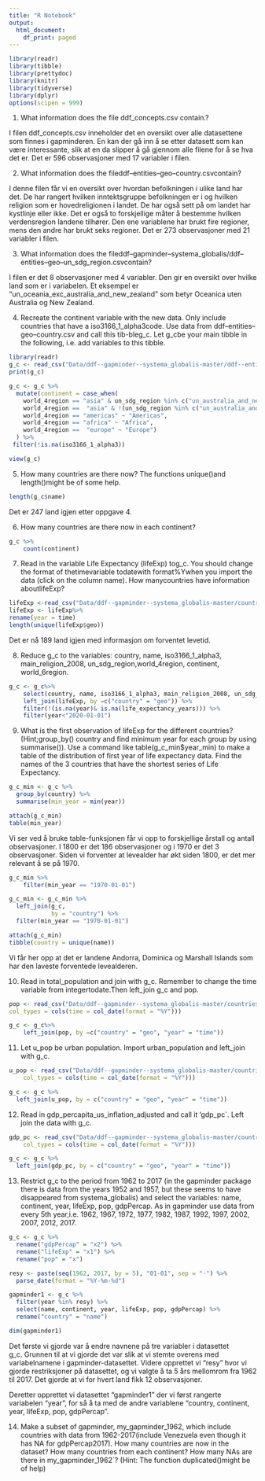 ```yaml
---
title: "R Notebook"
output:
  html_document:
    df_print: paged
---
```


```r
library(readr)
library(tibble)
library(prettydoc)
library(knitr)
library(tidyverse)
library(dplyr)
options(scipen = 999)
```


1. What information does the file ddf_concepts.csv contain.?

I filen ddf_concepts.csv inneholder det en oversikt over alle datasettene som finnes i gapminderen. En kan der gå inn å se etter datasett som kan være interessante, slik at en da slipper å gå gjennom alle filene for å se hva det er. Det er 596 observasjoner med 17 variabler i filen.

2. What information does the fileddf--entities--geo--country.csvcontain?

I denne filen får vi en oversikt over hvordan befolkningen i ulike land har det. De har rangert hvilken inntektsgruppe befolkningen er i og hvilken religion som er hovedreligionen i landet. De har også sett på om landet har kystlinje eller ikke. Det er også to forskjellige måter å bestemme hvilken verdensregion landene tilhører. Den ene variablene har brukt fire regioner, mens den andre har brukt seks regioner. Det er 273 observasjoner med 21 variabler i filen. 

3. What information does the fileddf--gapminder--systema_globalis/ddf--entities--geo--un_sdg_region.csvcontain?

I filen er det 8 observasjoner med 4 variabler. Den gir en oversikt over hvilke land som er i variabelen. Et eksempel er "un_oceania_exc_australia_and_new_zealand" som betyr Oceanica uten Australia og New Zealand. 


4. Recreate the continent variable with the new data.   Only include countries that have a iso3166_1_alpha3code.  Use data from ddf--entities--geo--country.csv and call this tib-bleg_c. Let g_cbe your main tibble in the following, i.e. add variables to this tibble.

```r
library(readr)
g_c <- read_csv("Data/ddf--gapminder--systema_globalis-master/ddf--entities--geo--country.csv")
print(g_c)
```

```r
g_c <- g_c %>%
  mutate(continent = case_when(
    world_4region == "asia" & un_sdg_region %in% c("un_australia_and_new_zealand", "un_oceania_exc_australia_and_new_zealand") ~ "Oceania",
    world_4region ==  "asia" & !(un_sdg_region %in% c("un_australia_and_new_zealand", "un_oceania_exc_australia_and_new_zealand")) ~ "Asia",
    world_4region == "americas" ~ "Americas",
    world_4region == "africa" ~ "Africa",
    world_4region ==  "europe" ~ "Europe")
  ) %>%
 filter(!is.na(iso3166_1_alpha3))
```

```r
view(g_c)
```

5. How many countries are there now?
The functions unique()and length()might be of some help.
```r
length(g_c$name)
```

Det er 247 land igjen etter oppgave 4. 


6. How many countries are there now in each continent?

```r
g_c %>%
    count(continent)
```


7. Read in the variable Life Expectancy (lifeExp) tog_c. You should change the format of thetimevariable todatewith format%Ywhen you import the data (click on the column name). How manycountries have information aboutlifeExp?

```r
lifeExp <-read_csv("Data/ddf--gapminder--systema_globalis-master/countries-etc-datapoints/ddf--datapoints--life_expectancy_years--by--geo--time.csv",col_types =cols(time =col_date(format = "%Y")))
lifeExp <- lifeExp%>%
rename(year = time)
length(unique(lifeExp$geo))
```

Det er nå 189 land igjen med informasjon om forventet levetid. 

8. Reduce g_c to the variables: country, name, iso3166_1_alpha3, main_religion_2008, un_sdg_region,world_4region, continent, world_6region.

```r
g_c <- g_c%>%
    select(country, name, iso3166_1_alpha3, main_religion_2008, un_sdg_region, world_4region, continent,     world_6region) %>%
    left_join(lifeExp, by =c("country" = "geo")) %>%
    filter(!(is.na(year)& is.na(life_expectancy_years))) %>%
    filter(year<"2020-01-01")
```

9. What is the first observation of lifeExp for the different countries? (Hint;group_by() country and find minimum year for each group by using summarise()). Use a command like table(g_c_min$year_min) to make a table of the distribution of first year of life expectancy data. Find the names of the 3 countries that have the shortest series of Life Expectancy.

```r
g_c_min <- g_c %>%
  group_by(country) %>%
  summarise(min_year = min(year)) 

attach(g_c_min)
table(min_year)
```

Vi ser ved å bruke table-funksjonen får vi opp to forskjellige årstall og antall observasjoner. I 1800 er det 186 observasjoner og i 1970 er det 3 observasjoner. Siden vi forventer at levealder har økt siden 1800, er det mer relevant å se på 1970. 

```r
g_c_min %>% 
    filter(min_year == "1970-01-01")
```

```r
g_c_min <- g_c_min %>%
  left_join(g_c,
            by = "country") %>%
  filter(min_year == "1970-01-01")

attach(g_c_min)
tibble(country = unique(name))
```

Vi får her opp at det er landene Andorra, Dominica og Marshall Islands som har den laveste forventede levealderen.

10. Read in total_population and join with g_c. Remember to change the time variable from integertodate.Then left_join g_c and pop.

```r
pop <- read_csv("Data/ddf--gapminder--systema_globalis-master/countries-etc-datapoints/ddf--datapoints--population_total--by--geo--time.csv",
col_types = cols(time = col_date(format = "%Y")))
```

```r
g_c <- g_c%>% 
    left_join(pop, by =c("country" = "geo", "year" = "time"))
```

11. Let u_pop be urban population. Import urban_population and left_join with g_c.

```r
u_pop <- read_csv("Data/ddf--gapminder--systema_globalis-master/countries-etc-datapoints/ddf--datapoints--urban_population--by--geo--time.csv", 
    col_types = cols(time = col_date(format = "%Y")))
```

```r
g_c <- g_c %>%
  left_join(u_pop, by = c("country" = "geo", "year" = "time"))
```

12. Read in gdp_percapita_us_inflation_adjusted and call it ‘gdp_pc`. Left join the data with g_c.

```r
gdp_pc <- read_csv("Data/ddf--gapminder--systema_globalis-master/countries-etc-datapoints/ddf--datapoints--gdppercapita_us_inflation_adjusted--by--geo--time.csv",
    col_types = cols(time = col_date(format = "%Y")))
```

```r
g_c <- g_c %>%
  left_join(gdp_pc, by = c("country" = "geo", "year" = "time"))
```



13. Restrict g_c to the period from 1962 to 2017 (in the gapminder package there is data from the years 1952 and 1957, but these seems to have disappeared from systema_globalis) and select the variables: name, continent, year, lifeExp, pop, gdpPercap.  As in gapminder use data from every 5th year,i.e. 1962, 1967, 1972, 1977, 1982, 1987, 1992, 1997, 2002, 2007, 2012, 2017.

```r
g_c <- g_c %>% 
  rename("gdpPercap" = "x2") %>%
  rename("lifeExp" = "x1") %>%
  rename("pop" = "x")
```

```r
resy <- paste(seq(1962, 2017, by = 5), "01-01", sep = "-") %>% 
  parse_date(format = "%Y-%m-%d")

gapminder1 <- g_c %>%
  filter(year %in% resy) %>%
  select(name, continent, year, lifeExp, pop, gdpPercap) %>%
  rename("country" = "name")

dim(gapminder1)
```

Det første vi gjorde var å endre navnene på tre variabler i datasettet g_c. Grunnen til at vi gjorde det var slik at vi stemte overens med variabelnamene i gapminder-datasettet. Videre opprettet vi "resy" hvor vi gjorde restriksjoner på datasettet, og vi valgte å ta 5 års mellomrom fra 1962 til 2017. Det gjorde at vi for hvert land fikk 12 observasjoner. 

Deretter opprettet vi datasettet "gapminder1" der vi først rangerte variabelen "year", for så å ta med de andre variablene "country, continent, year, lifeExp, pop, gdpPercap". 


14. Make a subset of gapminder, my_gapminder_1962, which include countries with data from 1962-2017(include Venezuela even though it has NA for gdpPercap2017). How many countries are now in the dataset? How many countries from each continent? How many NAs are there in my_gapminder_1962`? (Hint: The function duplicated()might be of help)

```r


```

